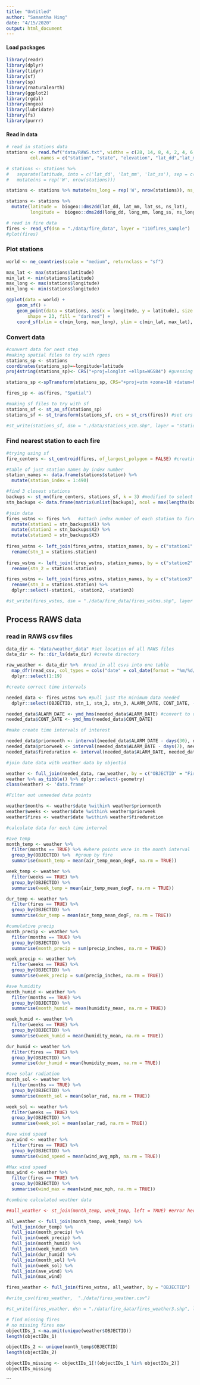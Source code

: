 ```yaml
---
title: "Untitled"
author: "Samantha Hing"
date: "4/15/2020"
output: html_document
---
```

#### Load packages
```r
library(readr)
library(dplyr)
library(tidyr)
library(sf)
library(sp)
library(rnaturalearth)
library(ggplot2)
library(rgdal)
library(nngeo)
library(lubridate)
library(fs)
library(purrr)

```

#### Read in data
```r
# read in stations data
stations <- read.fwf("data/RAWS.txt", widths = c(28, 14, 8, 4, 2, 4, 6, 2, 2), 
         col.names = c("station", "state", "elevation", "lat_dd","lat_mm","lat_ss","long_dd", "long_mm", "long_ss"), skip = 3, colClasses = c("character", "character", "integer", "integer", "integer", "integer", "integer", "integer", "integer"), stringsAsFactors = FALSE, nrow = 493)

# stations <- stations %>%
#   separate(latitude, into = c('lat_dd', 'lat_mm', 'lat_ss'), sep = c(2, 4)) %>%
#   mutate(ns = rep('W', nrow(stations))) 

stations <- stations %>% mutate(ns_long = rep('W', nrow(stations)), ns_lat = rep('N', nrow(stations)))

stations <- stations %>% 
  mutate(latitude =  biogeo::dms2dd(lat_dd, lat_mm, lat_ss, ns_lat), 
         longitude =  biogeo::dms2dd(long_dd, long_mm, long_ss, ns_long))

# read in fire data
fires <- read_sf(dsn = "./data/fire_data", layer = "110fires_sample")
#plot(fires)
```

### Plot stations
```r
world <- ne_countries(scale = "medium", returnclass = "sf")

max_lat <- max(stations$latitude)
min_lat <- min(stations$latitude)
max_long <- max(stations$longitude)
min_long <- min(stations$longitude)

ggplot(data = world) +
    geom_sf() +
    geom_point(data = stations, aes(x = longitude, y = latitude), size = 4, 
        shape = 23, fill = "darkred") +
    coord_sf(xlim = c(min_long, max_long), ylim = c(min_lat, max_lat), expand = FALSE)
```

### Convert data
```r
#convert data for next step
#making spatial files to try with rgeos
stations_sp <- stations
coordinates(stations_sp)=~longitude+latitude
proj4string(stations_sp)<- CRS("+proj=longlat +ellps=WGS84") #guessing at original data's projection

stations_sp <-spTransform(stations_sp, CRS="+proj=utm +zone=10 +datum=NAD83") #change to UTM to match fire data

fires_sp <- as(fires, "Spatial")

#making sf files to try with sf
stations_sf <- st_as_sf(stations_sp)
stations_sf <- st_transform(stations_sf, crs = st_crs(fires)) #set crs to match fire data

#st_write(stations_sf, dsn = "./data/stations_v10.shp", layer = "stations_v10.shp")
```


### Find nearest station to each fire

```r
#trying using sf
fire_centers <- st_centroid(fires, of_largest_polygon = FALSE) #creating points for centroid of fires

#table of just station names by index number
station_names <- data.frame(stations$station) %>%
  mutate(station_index = 1:490)

#find 3 closest stations
backups <- st_nn(fire_centers, stations_sf, k = 3) #modified to select three closest neighbors
stn_backups <- data.frame(matrix(unlist(backups), ncol = max(lengths(backups)), byrow = TRUE)) #get into df

#join data
fires_wstns <- fires %>%   #attach index number of each station to fire data
  mutate(station1 = stn_backups$X1) %>%
  mutate(station2 = stn_backups$X2) %>%
  mutate(station3 = stn_backups$X3)
 
fires_wstns <- left_join(fires_wstns, station_names, by = c("station1" = "station_index")) %>%
  rename(stn_1 = stations.station)
  
fires_wstns <- left_join(fires_wstns, station_names, by = c("station2" = "station_index")) %>%
  rename(stn_2 = stations.station)

fires_wstns <- left_join(fires_wstns, station_names, by = c("station3" = "station_index")) %>%
  rename(stn_3 = stations.station) %>%
  dplyr::select(-station1, -station2, -station3)

#st_write(fires_wstns, dsn = "./data/fire_data/fires_wstns.shp", layer = "fires_wstns.shp")

```
## Process RAWS data

### read in RAWS csv files

```r

data_dir <- "data/weather_data" #set location of all RAWS files
data_dir <- fs::dir_ls(data_dir) #create directory

raw_weather <- data_dir %>%  #read in all csvs into one table
  map_dfr(read_csv, col_types = cols("date" = col_date(format = "%m/%d/%y"))) %>%
  dplyr::select(1:19) 
```


```r

#create correct time intervals

needed_data <- fires_wstns %>% #pull just the minimum data needed
  dplyr::select(OBJECTID, stn_1, stn_2, stn_3, ALARM_DATE, CONT_DATE, -geometry)

needed_data$ALARM_DATE <- ymd_hms(needed_data$ALARM_DATE) #convert to dates
needed_data$CONT_DATE <- ymd_hms(needed_data$CONT_DATE)

#make create time intervals of interest

needed_data$priormonth <- interval(needed_data$ALARM_DATE - days(30), needed_data$ALARM_DATE)
needed_data$priorweek <- interval(needed_data$ALARM_DATE - days(7), needed_data$ALARM_DATE)
needed_data$fireduration <- interval(needed_data$ALARM_DATE, needed_data$CONT_DATE)

#join date data with weather data by objectid

weather <- full_join(needed_data, raw_weather, by = c("OBJECTID" = "Fire")) 
weather %>% as_tibble() %>% dplyr::select(-geometry)
class(weather) <- 'data.frame'

#Filter out unneeded data points

weather$months <- weather$date %within% weather$priormonth
weather$weeks <- weather$date %within% weather$priorweek
weather$fires <- weather$date %within% weather$fireduration

```

```r
#calculate data for each time interval

#ave temp
month_temp <- weather %>% 
  filter(months == TRUE) %>% #where points were in the month interval
  group_by(OBJECTID) %>%  #group by fire
  summarise(month_temp = mean(air_temp_mean_degF, na.rm = TRUE)) 

week_temp <- weather %>%
  filter(weeks == TRUE) %>%
  group_by(OBJECTID) %>% 
  summarise(week_temp = mean(air_temp_mean_degF, na.rm = TRUE))

dur_temp <- weather %>%
  filter(fires == TRUE) %>%
  group_by(OBJECTID) %>% 
  summarise(dur_temp = mean(air_temp_mean_degF, na.rm = TRUE))

#cumulative precip
month_precip <- weather %>%
  filter(months == TRUE) %>%
  group_by(OBJECTID) %>% 
  summarise(month_precip = sum(precip_inches, na.rm = TRUE))

week_precip <- weather %>%
  filter(weeks == TRUE) %>%
  group_by(OBJECTID) %>% 
  summarise(week_precip = sum(precip_inches, na.rm = TRUE))

#ave humidity
month_humid <- weather %>%
  filter(months == TRUE) %>%
  group_by(OBJECTID) %>% 
  summarise(month_humid = mean(humidity_mean, na.rm = TRUE))

week_humid <- weather %>%
  filter(weeks == TRUE) %>%
  group_by(OBJECTID) %>% 
  summarise(week_humid = mean(humidity_mean, na.rm = TRUE))

dur_humid <- weather %>%
  filter(fires == TRUE) %>%
  group_by(OBJECTID) %>% 
  summarise(dur_humid = mean(humidity_mean, na.rm = TRUE))

#ave solar radiation
month_sol <- weather %>%
  filter(months == TRUE) %>%
  group_by(OBJECTID) %>% 
  summarise(month_sol = mean(solar_rad, na.rm = TRUE))

week_sol <- weather %>%
  filter(weeks == TRUE) %>%
  group_by(OBJECTID) %>% 
  summarise(week_sol = mean(solar_rad, na.rm = TRUE))

#ave wind speed
ave_wind <- weather %>%
  filter(fires == TRUE) %>%
  group_by(OBJECTID) %>% 
  summarise(wind_speed = mean(wind_avg_mph, na.rm = TRUE))

#Max wind speed
max_wind <- weather %>%
  filter(fires == TRUE) %>%
  group_by(OBJECTID) %>% 
  summarise(wind_max = mean(wind_max_mph, na.rm = TRUE))

```


```r
#combine calculated weather data

##all_weather <- st_join(month_temp, week_temp, left = TRUE) #error here

all_weather <- full_join(month_temp, week_temp) %>%
  full_join(dur_temp) %>%
  full_join(month_precip) %>%
  full_join(week_precip) %>%
  full_join(month_humid) %>%
  full_join(week_humid) %>%
  full_join(dur_humid) %>%
  full_join(month_sol) %>%
  full_join(week_sol) %>%
  full_join(ave_wind) %>%
  full_join(max_wind)

fires_weather <- full_join(fires_wstns, all_weather, by = "OBJECTID")

#write_csv(fires_weather,  "./data/fires_weather.csv")

#st_write(fires_weather, dsn = "./data/fire_data/fires_weather3.shp", layer = "fires_weather3.shp")

```


```r
# find missing fires
# no missing fires now
objectIDs_1 <-na.omit(unique(weather$OBJECTID))
length(objectIDs_1)

objectIDs_2 <- unique(month_temp$OBJECTID)
length(objectIDs_2)

objectIDs_missing <- objectIDs_1[!(objectIDs_1 %in% objectIDs_2)]
objectIDs_missing

```
```